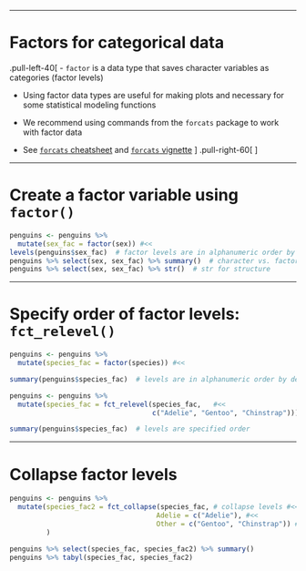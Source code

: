 


---

# Factors for categorical data

.pull-left-40[
- `factor` is a data type that saves character variables as categories (factor levels)

- Using factor data types are useful for making plots and necessary for some statistical modeling functions

- We recommend using commands from the `forcats` package to work with factor data

- See [`forcats` cheatsheet](https://github.com/rstudio/cheatsheets/raw/master/factors.pdf)
and [`forcats` vignette](https://cran.r-project.org/web/packages/forcats/vignettes/forcats.html)
]
.pull-right-60[
<center><img src="img/forcats_cheatsheet.png" width="90%" height="90%"></center>
]

---

# Create a factor variable using `factor()`


```r
penguins <- penguins %>%
  mutate(sex_fac = factor(sex)) #<<
levels(penguins$sex_fac)  # factor levels are in alphanumeric order by default
penguins %>% select(sex, sex_fac) %>% summary()  # character vs. factor types
penguins %>% select(sex, sex_fac) %>% str()  # str for structure
```




---

# Specify order of factor levels: `fct_relevel()`


```r
penguins <- penguins %>%
  mutate(species_fac = factor(species)) #<<

summary(penguins$species_fac)  # levels are in alphanumeric order by default

penguins <- penguins %>%
  mutate(species_fac = fct_relevel(species_fac,   #<<
                                   c("Adelie", "Gentoo", "Chinstrap"))) #<<

summary(penguins$species_fac)  # levels are specified order
```


---

# Collapse factor levels

```r
penguins <- penguins %>%
  mutate(species_fac2 = fct_collapse(species_fac, # collapse levels #<<
                                    Adelie = c("Adelie"), #<<
                                    Other = c("Gentoo", "Chinstrap")) #<<
         )

penguins %>% select(species_fac, species_fac2) %>% summary()
penguins %>% tabyl(species_fac, species_fac2) 
```
